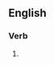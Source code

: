 ==English==

===Verb===
{{head|en|present participle}}

# {{present participle of|totalize|lang=en|nocat=1}}